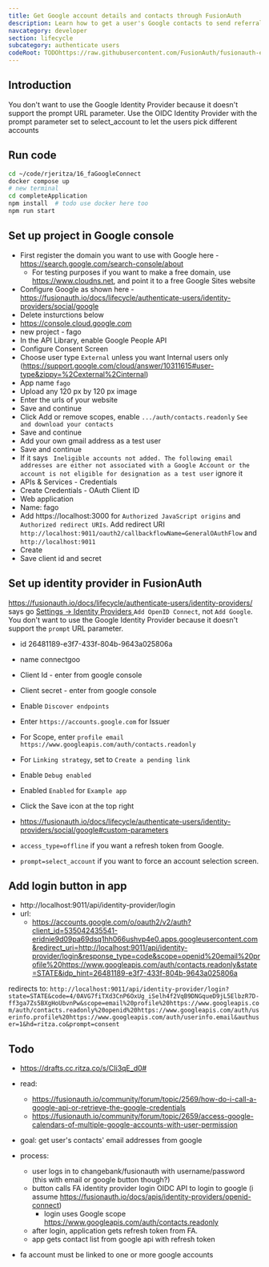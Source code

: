```yaml
---
title: Get Google account details and contacts through FusionAuth
description: Learn how to get a user's Google contacts to send referral emails.
navcategory: developer
section: lifecycle
subcategory: authenticate users
codeRoot: TODOhttps://raw.githubusercontent.com/FusionAuth/fusionauth-example-node-sso/main
---
```


## Introduction

You don't want to use the Google Identity Provider because it doesn't support the prompt URL parameter.
Use the OIDC Identity Provider with the prompt parameter set to select_account to let the users pick different accounts

## Run code

```sh
cd ~/code/rjeritza/16_faGoogleConnect
docker compose up
# new terminal
cd completeApplication
npm install  # todo use docker here too
npm run start

```

## Set up project in Google console

- First register the domain you want to use with Google here - https://search.google.com/search-console/about
  - For testing purposes if you want to make a free domain, use https://www.cloudns.net, and point it to a free Google Sites website
- Configure Google as shown here - https://fusionauth.io/docs/lifecycle/authenticate-users/identity-providers/social/google
- Delete insturctions below
- https://console.cloud.google.com
- new project - fago
- In the API Library, enable Google People API
- Configure Consent Screen
- Choose user type `External` unless you want Internal users only (https://support.google.com/cloud/answer/10311615#user-type&zippy=%2Cexternal%2Cinternal)
- App name `fago`
- Upload any 120 px by 120 px image
- Enter the urls of your website
- Save and continue
- Click Add or remove scopes, enable `.../auth/contacts.readonly` `See and download your contacts`
- Save and continue
- Add your own gmail address as a test user
- Save and continue
- If it says ` Ineligible accounts not added. The following email addresses are either not associated with a Google Account or the account is not eligible for designation as a test user` ignore it
- APIs & Services - Credentials
- Create Credentials - OAuth Client ID
- Web application
- Name: fago
- Add https://localhost:3000 for `Authorized JavaScript origins` and `Authorized redirect URIs`. Add redirect URI `http://localhost:9011/oauth2/callbackflowName=GeneralOAuthFlow` and `http://localhost:9011`
- Create
- Save client id and secret

## Set up identity provider in FusionAuth

https://fusionauth.io/docs/lifecycle/authenticate-users/identity-providers/
says go [Settings -> Identity Providers ](http://localhost:9011/admin/identity-provider)
`Add OpenID Connect`, not `Add Google`. You don't want to use the Google Identity Provider because it doesn't support the `prompt` URL parameter.
- id 26481189-e3f7-433f-804b-9643a025806a
- name connectgoo
- Client Id - enter from google console
- Client secret - enter from google console
- Enable `Discover endpoints`
- Enter `https://accounts.google.com` for Issuer
- For Scope, enter `profile email https://www.googleapis.com/auth/contacts.readonly`
- For `Linking strategy`, set to `Create a pending link`
- Enable `Debug enabled`
- Enabled `Enabled` for `Example app`
- Click the Save icon at the top right

- https://fusionauth.io/docs/lifecycle/authenticate-users/identity-providers/social/google#custom-parameters
- `access_type=offline` if you want a refresh token from Google.
- `prompt=select_account` if you want to force an account selection screen.

## Add login button in app

- http://localhost:9011/api/identity-provider/login
- url:
  - https://accounts.google.com/o/oauth2/v2/auth?client_id=535042435541-eridnie9d09pa69dsq1hh066ushvp4e0.apps.googleusercontent.com&redirect_uri=http://localhost:9011/api/identity-provider/login&response_type=code&scope=openid%20email%20profile%20https://www.googleapis.com/auth/contacts.readonly&state=STATE&idp_hint=26481189-e3f7-433f-804b-9643a025806a

redirects to: `http://localhost:9011/api/identity-provider/login?state=STATE&code=4/0AVG7fiTXd3CnP6OxUg_iSelh4f2VqB9DNGqueD9jL5ElbzR7D-ff3ga7Zs5BXgHoUbvnPw&scope=email%20profile%20https://www.googleapis.com/auth/contacts.readonly%20openid%20https://www.googleapis.com/auth/userinfo.profile%20https://www.googleapis.com/auth/userinfo.email&authuser=1&hd=ritza.co&prompt=consent`

## Todo


- https://drafts.cc.ritza.co/s/CIi3qE_d0#
- read:
  - https://fusionauth.io/community/forum/topic/2569/how-do-i-call-a-google-api-or-retrieve-the-google-credentials
  - https://fusionauth.io/community/forum/topic/2659/access-google-calendars-of-multiple-google-accounts-with-user-permission

- goal: get user's contacts' email addresses from google
- process:
  - user logs in to changebank/fusionauth with username/password (this with email or google button though?)
  - button calls FA identity provider login OIDC API to login to google (i assume https://fusionauth.io/docs/apis/identity-providers/openid-connect)
    - login uses Google scope https://www.googleapis.com/auth/contacts.readonly
  - after login, application gets refresh token from FA.
  - app gets contact list from google api with refresh token

- fa account must be linked to one or more google accounts